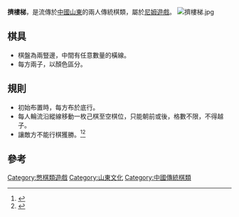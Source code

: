 '''擠樓梯'''，是流傳於[[中國|中國]][[山東|山東]]的兩人傳統棋類，屬於[[尼姆遊戲|尼姆遊戲]]。
[[File:擠樓梯.jpg|thumb]]
==棋具==

*棋盤為兩豎邊，中間有任意數量的橫線。
*每方兩子，以顏色區分。

==規則==
*初始布置時，每方布於底行。
*每人輪流沿縱線移動一枚己棋至空棋位，只能朝前或後，格數不限，不得越子。
*讓敵方不能行棋獲勝。<ref name="齐鲁特色文化丛书:杂艺 ">{{cite book |author=朱正昌 |title=《齐鲁特色文化丛书:杂艺 》 |date=2004-01|publisher=山東友谊出版社 |location=中國 |language=zh-cn|isbn=9787806427385}}</ref><ref>{{cite book|author=鲍延毅、成城|title=〈也谈“鳖棋儿”〉，《枣庄学院学报》2002年第01期|url=http://www.cqvip.com/QK/96698A/200201/7194653.html|date=2002|publisher=棗莊學院|location=中國|language=zh-cn|isbn=|access-date=2015-02-14|archive-date=2015-02-14|archive-url=https://web.archive.org/web/20150214164311/http://www.cqvip.com/QK/96698A/200201/7194653.html|dead-url=no}}</ref>

==參考==
<div class="references-small">
<references/>
</div>

[[Category:憋棋類遊戲|Category:憋棋類遊戲]]
[[Category:山東文化|Category:山東文化]]
[[Category:中國傳統棋類|Category:中國傳統棋類]]